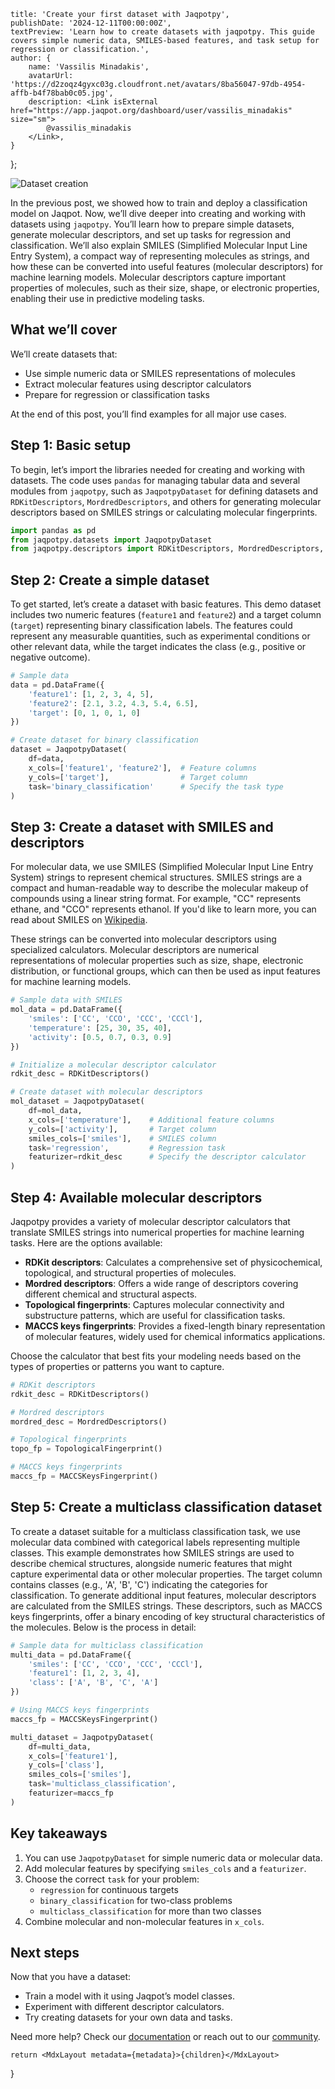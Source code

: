 
    title: 'Create your first dataset with Jaqpotpy',
    publishDate: '2024-12-11T00:00:00Z',
    textPreview: 'Learn how to create datasets with jaqpotpy. This guide covers simple numeric data, SMILES-based features, and task setup for regression or classification.',
    author: {
        name: 'Vassilis Minadakis',
        avatarUrl: 'https://d2zoqz4gyxc03g.cloudfront.net/avatars/8ba56047-97db-4954-affb-b4f78bab0c05.jpg',
        description: <Link isExternal href="https://app.jaqpot.org/dashboard/user/vassilis_minadakis" size="sm">
            @vassilis_minadakis
        </Link>,
    }
};

![Dataset creation](/create_dataset.jpg)

In the previous post, we showed how to train and deploy a classification model on Jaqpot. Now, we’ll dive deeper into creating and working with datasets using `jaqpotpy`. You’ll learn how to prepare simple datasets, generate molecular descriptors, and set up tasks for regression and classification. We’ll also explain SMILES (Simplified Molecular Input Line Entry System), a compact way of representing molecules as strings, and how these can be converted into useful features (molecular descriptors) for machine learning models. Molecular descriptors capture important properties of molecules, such as their size, shape, or electronic properties, enabling their use in predictive modeling tasks.

## What we’ll cover

We’ll create datasets that:
- Use simple numeric data or SMILES representations of molecules
- Extract molecular features using descriptor calculators
- Prepare for regression or classification tasks

At the end of this post, you’ll find examples for all major use cases.

## Step 1: Basic setup

To begin, let’s import the libraries needed for creating and working with datasets. The code uses `pandas` for managing tabular data and several modules from `jaqpotpy`, such as `JaqpotpyDataset` for defining datasets and `RDKitDescriptors`, `MordredDescriptors`, and others for generating molecular descriptors based on SMILES strings or calculating molecular fingerprints.

```python
import pandas as pd
from jaqpotpy.datasets import JaqpotpyDataset
from jaqpotpy.descriptors import RDKitDescriptors, MordredDescriptors, TopologicalFingerprint, MACCSKeysFingerprint
```

## Step 2: Create a simple dataset

To get started, let’s create a dataset with basic features. This demo dataset includes two numeric features (`feature1` and `feature2`) and a target column (`target`) representing binary classification labels. The features could represent any measurable quantities, such as experimental conditions or other relevant data, while the target indicates the class (e.g., positive or negative outcome).

```python
# Sample data
data = pd.DataFrame({
    'feature1': [1, 2, 3, 4, 5],
    'feature2': [2.1, 3.2, 4.3, 5.4, 6.5],
    'target': [0, 1, 0, 1, 0]
})

# Create dataset for binary classification
dataset = JaqpotpyDataset(
    df=data,
    x_cols=['feature1', 'feature2'],  # Feature columns
    y_cols=['target'],                # Target column
    task='binary_classification'      # Specify the task type
)
```

## Step 3: Create a dataset with SMILES and descriptors

For molecular data, we use SMILES (Simplified Molecular Input Line Entry System) strings to represent chemical structures. SMILES strings are a compact and human-readable way to describe the molecular makeup of compounds using a linear string format. For example, "CC" represents ethane, and "CCO" represents ethanol. If you'd like to learn more, you can read about SMILES on [Wikipedia](https://en.wikipedia.org/wiki/Simplified_molecular-input_line-entry_system).

These strings can be converted into molecular descriptors using specialized calculators. Molecular descriptors are numerical representations of molecular properties such as size, shape, electronic distribution, or functional groups, which can then be used as input features for machine learning models.

```python
# Sample data with SMILES
mol_data = pd.DataFrame({
    'smiles': ['CC', 'CCO', 'CCC', 'CCCl'],
    'temperature': [25, 30, 35, 40],
    'activity': [0.5, 0.7, 0.3, 0.9]
})

# Initialize a molecular descriptor calculator
rdkit_desc = RDKitDescriptors()

# Create dataset with molecular descriptors
mol_dataset = JaqpotpyDataset(
    df=mol_data,
    x_cols=['temperature'],    # Additional feature columns
    y_cols=['activity'],       # Target column
    smiles_cols=['smiles'],    # SMILES column
    task='regression',         # Regression task
    featurizer=rdkit_desc      # Specify the descriptor calculator
)
```

## Step 4: Available molecular descriptors

Jaqpotpy provides a variety of molecular descriptor calculators that translate SMILES strings into numerical properties for machine learning tasks. Here are the options available:

- **RDKit descriptors**: Calculates a comprehensive set of physicochemical, topological, and structural properties of molecules.
- **Mordred descriptors**: Offers a wide range of descriptors covering different chemical and structural aspects.
- **Topological fingerprints**: Captures molecular connectivity and substructure patterns, which are useful for classification tasks.
- **MACCS keys fingerprints**: Provides a fixed-length binary representation of molecular features, widely used for chemical informatics applications.

Choose the calculator that best fits your modeling needs based on the types of properties or patterns you want to capture.

```python
# RDKit descriptors
rdkit_desc = RDKitDescriptors()

# Mordred descriptors
mordred_desc = MordredDescriptors()

# Topological fingerprints
topo_fp = TopologicalFingerprint()

# MACCS keys fingerprints
maccs_fp = MACCSKeysFingerprint()
```

## Step 5: Create a multiclass classification dataset

To create a dataset suitable for a multiclass classification task, we use molecular data combined with categorical labels representing multiple classes. This example demonstrates how SMILES strings are used to describe chemical structures, alongside numeric features that might capture experimental data or other molecular properties. The target column contains classes (e.g., 'A', 'B', 'C') indicating the categories for classification. To generate additional input features, molecular descriptors are calculated from the SMILES strings. These descriptors, such as MACCS keys fingerprints, offer a binary encoding of key structural characteristics of the molecules. Below is the process in detail:

```python
# Sample data for multiclass classification
multi_data = pd.DataFrame({
    'smiles': ['CC', 'CCO', 'CCC', 'CCCl'],
    'feature1': [1, 2, 3, 4],
    'class': ['A', 'B', 'C', 'A']
})

# Using MACCS keys fingerprints
maccs_fp = MACCSKeysFingerprint()

multi_dataset = JaqpotpyDataset(
    df=multi_data,
    x_cols=['feature1'],
    y_cols=['class'],
    smiles_cols=['smiles'],
    task='multiclass_classification',
    featurizer=maccs_fp
)
```

## Key takeaways

1. You can use `JaqpotpyDataset` for simple numeric data or molecular data.
2. Add molecular features by specifying `smiles_cols` and a `featurizer`.
3. Choose the correct `task` for your problem:
   - `regression` for continuous targets
   - `binary_classification` for two-class problems
   - `multiclass_classification` for more than two classes
4. Combine molecular and non-molecular features in `x_cols`.

## Next steps

Now that you have a dataset:
- Train a model with it using Jaqpot’s model classes.
- Experiment with different descriptor calculators.
- Try creating datasets for your own data and tasks.

Need more help? Check our [documentation](https://jaqpot.org/docs) or reach out to our [community](https://discord.gg/tVpCjYQqSV).

    return <MdxLayout metadata={metadata}>{children}</MdxLayout>
}
